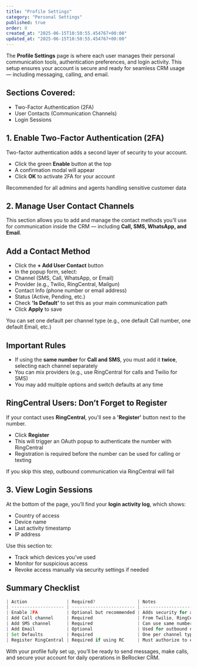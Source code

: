 ```yaml
---
title: "Profile Settings"
category: "Personal Settings"
published: true
order: 0
created_at: "2025-06-15T10:50:55.454767+00:00"
updated_at: "2025-06-15T10:50:55.454767+00:00"
---
```


The **Profile Settings** page is where each user manages their personal communication tools, authentication preferences, and login activity. This setup ensures your account is secure and ready for seamless CRM usage — including messaging, calling, and email.

## Sections Covered:

- Two-Factor Authentication (2FA)
- User Contacts (Communication Channels)
- Login Sessions

## 1. Enable Two-Factor Authentication (2FA)

Two-factor authentication adds a second layer of security to your account.

- Click the green **Enable** button at the top
- A confirmation modal will appear
- Click **OK** to activate 2FA for your account

<Info>Recommended for all admins and agents handling sensitive customer data</Info>

## 2. Manage User Contact Channels

This section allows you to add and manage the contact methods you’ll use for communication inside the CRM — including **Call, SMS, WhatsApp, and Email**.

## Add a Contact Method

- Click the **+ Add User Contact** button
- In the popup form, select:
- Channel (SMS, Call, WhatsApp, or Email)
- Provider (e.g., Twilio, RingCentral, Mailgun)
- Contact Info (phone number or email address)
- Status (Active, Pending, etc.)
- Check **'Is Default'** to set this as your main communication path
- Click **Apply** to save

<Info>
  You can set one default per channel type (e.g., one default Call number, one default Email, etc.)
</Info>

## Important Rules

- If using the **same number** for **Call and SMS**, you must add it **twice**, selecting each channel separately
- You can mix providers (e.g., use RingCentral for calls and Twilio for SMS)
- You may add multiple options and switch defaults at any time

## RingCentral Users: Don’t Forget to Register

If your contact uses **RingCentral**, you'll see a **'Register'** button next to the number.

- Click **Register**
- This will trigger an OAuth popup to authenticate the number with RingCentral
- Registration is required before the number can be used for calling or texting

<Warning>If you skip this step, outbound communication via RingCentral will fail</Warning>

## 3. View Login Sessions

At the bottom of the page, you’ll find your **login activity log**, which shows:

- Country of access
- Device name
- Last activity timestamp
- IP address

Use this section to:

- Track which devices you’ve used
- Monitor for suspicious access
- Revoke access manually via security settings if needed

## Summary Checklist

```javascript
| Action               | Required?                | Notes                                  |
| -------------------- | ------------------------ | -------------------------------------- |
| Enable 2FA           | Optional but recommended | Adds security for all users            |
| Add Call channel     | Required                 | From Twilio, RingCentral, etc.         |
| Add SMS channel      | Required                 | Can use same number as call            |
| Add Email            | Optional                 | Used for outbound notifications        |
| Set Defaults         | Required                 | One per channel type                   |
| Register RingCentral | Required if using RC     | Must authorize to enable functionality |
```

With your profile fully set up, you’ll be ready to send messages, make calls, and secure your account for daily operations in BeRocker CRM.
